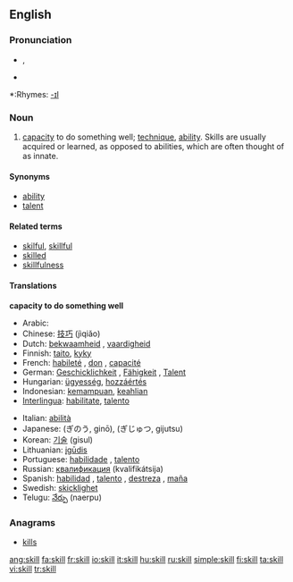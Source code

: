 ==English==

===Pronunciation===
*{{IPA|/skɪl/}}, {{SAMPA|/skIl/}}
*{{audio|en-us-skill.ogg|Audio (US)}}

*:Rhymes: [[Rhymes:English:-ɪl|-ɪl]]

===Noun===
{{en-noun}}

#[[capacity]] to do something well; [[technique]], [[ability]]. Skills are usually acquired or learned, as opposed to abilities, which are often thought of as innate.

====Synonyms====
*[[ability]]
*[[talent]]

====Related terms====
*[[skilful]], [[skillful]]
*[[skilled]]
*[[skillfulness]]

====Translations====
'''capacity to do something well'''
{{top}}
*Arabic: {{ARchar|[[مهارة]]}} {{IPAchar|(mahára)}} {{f}}
*Chinese: [[技巧]] (jìqiǎo)
*Dutch: [[bekwaamheid]] {{f}}, [[vaardigheid]] {{f}}
*Finnish: [[taito]], [[kyky]]
*French: [[habileté]] {{f}}, [[don]] {{m}}, [[capacité]] {{f}}
*German: [[Geschicklichkeit]] {{f}}, [[Fähigkeit]] {{f}}, [[Talent]] {{n}}
*Hungarian: [[ügyesség]], [[hozzáértés]]
*Indonesian: [[mampu|kemampuan]], [[ahli|keahlian]]
*[[Interlingua]]: [[habilitate]], [[talento]]
{{mid}}
*Italian: [[abilità]] {{f}}
*Japanese: {{JAchar|[[技能]]}} (ぎのう, ginō), {{JAchar|[[技術]]}} (ぎじゅつ, gijutsu)
*Korean: [[기술]] (gisul)
*Lithuanian: [[įgūdis]] {{m}}
*Portuguese: [[habilidade]] {{f}}, [[talento]] {{m}}
*Russian: [[квалификация]] (kvalifikátsija)
*Spanish: [[habilidad]] {{f}}, [[talento]] {{m}}, [[destreza]] {{f}}, [[maña]] {{f}}
*Swedish: [[skicklighet]]
*Telugu: [[నేర్పు]] (naerpu)
{{bottom}}

===Anagrams===
*[[kills]]

[[ang:skill]]
[[fa:skill]]
[[fr:skill]]
[[io:skill]]
[[it:skill]]
[[hu:skill]]
[[ru:skill]]
[[simple:skill]]
[[fi:skill]]
[[ta:skill]]
[[vi:skill]]
[[tr:skill]]